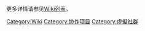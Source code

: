 {{catmore|Wiki}}

更多详情请参见[[Wiki列表|Wiki列表]]。

[[Category:Wiki|Category:Wiki]]
[[Category:协作项目|Category:协作项目]]
[[Category:虛擬社群|Category:虛擬社群]]